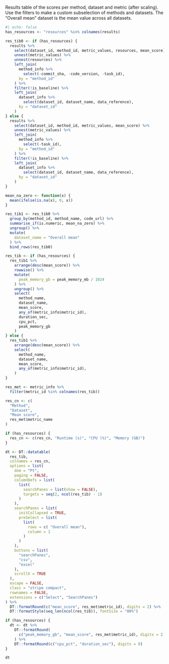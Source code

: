 Results table of the scores per method, dataset and metric (after scaling). Use the filters to make a custom subselection of methods and datasets. The "Overall mean" dataset is the mean value across all datasets.

```r
#| echo: false
has_resources <- "resources" %in% colnames(results)

res_tib0 <- if (has_resources) {
  results %>%
    select(dataset_id, method_id, metric_values, resources, mean_score) %>%
    unnest(metric_values) %>%
    unnest(resources) %>%
    left_join(
      method_info %>%
        select(-commit_sha, -code_version, -task_id),
      by = "method_id"
    ) %>%
    filter(!is_baseline) %>%
    left_join(
      dataset_info %>%
        select(dataset_id, dataset_name, data_reference),
      by = "dataset_id"
    )
} else {
  results %>%
    select(dataset_id, method_id, metric_values, mean_score) %>%
    unnest(metric_values) %>%
    left_join(
      method_info %>%
        select(-task_id),
      by = "method_id"
    ) %>%
    filter(!is_baseline) %>%
    left_join(
      dataset_info %>%
        select(dataset_id, dataset_name, data_reference),
      by = "dataset_id"
    )
}

mean_na_zero <- function(x) {
  mean(ifelse(is.na(x), 0, x))
}

res_tib1 <- res_tib0 %>%
  group_by(method_id, method_name, code_url) %>%
  summarise_if(is.numeric, mean_na_zero) %>%
  ungroup() %>%
  mutate(
    dataset_name = "Overall mean"
  ) %>%
  bind_rows(res_tib0)

res_tib <- if (has_resources) {
  res_tib1 %>%
    arrange(desc(mean_score)) %>%
    rowwise() %>%
    mutate(
      peak_memory_gb = peak_memory_mb / 1024
    ) %>%
    ungroup() %>%
    select(
      method_name,
      dataset_name,
      mean_score,
      any_of(metric_info$metric_id),
      duration_sec,
      cpu_pct,
      peak_memory_gb
    )
} else {
  res_tib1 %>%
    arrange(desc(mean_score)) %>%
    select(
      method_name,
      dataset_name,
      mean_score,
      any_of(metric_info$metric_id),
    )
}

res_met <- metric_info %>%
  filter(metric_id %in% colnames(res_tib))

res_cn <- c(
  "Method",
  "Dataset",
  "Mean score",
  res_met$metric_name
)

if (has_resources) {
  res_cn <- c(res_cn, "Runtime (s)", "CPU (%)", "Memory (GB)")
}

dt <- DT::datatable(
  res_tib,
  colnames = res_cn,
  options = list(
    dom = "Pt",
    paging = FALSE,
    columnDefs = list(
      list(
        searchPanes = list(show = FALSE),
        targets = seq(2, ncol(res_tib) - 1)
      )
    ),
    searchPanes = list(
      initCollapsed = TRUE,
      preSelect = list(
        list(
          rows = c( "Overall mean"),
          column = 1
        )
      )
    ),
    buttons = list(
      "searchPanes",
      "csv",
      "excel"
    ),
    scrollX = TRUE
  ),
  escape = FALSE,
  class = "stripe compact",
  rownames = FALSE,
  extensions = c("Select", "SearchPanes")
) %>%
  DT::formatRound(c("mean_score", res_met$metric_id), digits = 2) %>%
  DT::formatStyle(seq_len(ncol(res_tib)), fontSize = "80%")

if (has_resources) {
  dt <- dt %>%
    DT::formatRound(
      c("peak_memory_gb", "mean_score", res_met$metric_id), digits = 2
    ) %>%
    DT::formatRound(c("cpu_pct", "duration_sec"), digits = 0)
}

dt
```
